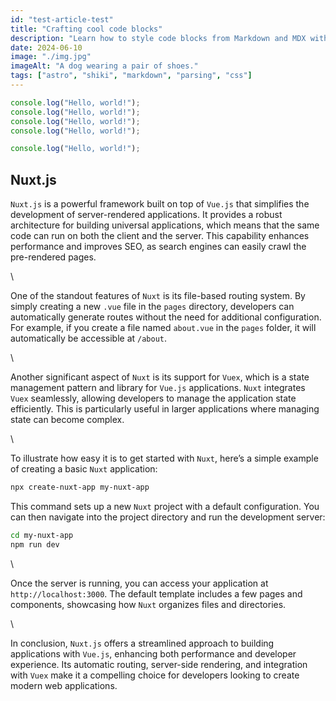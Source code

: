---
id: "test-article-test"
title: "Crafting cool code blocks"
description: "Learn how to style code blocks from Markdown and MDX with Astro, Shiki, Remark and Rehype."
date: 2024-06-10
image: "./img.jpg"
imageAlt: "A dog wearing a pair of shoes."
tags: ["astro", "shiki", "markdown", "parsing", "css"]
---

```ts title=hello.ts /Hello/ {"1: Hello world!":5-6} blurredLines={1-3,2-5,7-9,5,6}
console.log("Hello, world!");
console.log("Hello, world!");
console.log("Hello, world!");
console.log("Hello, world!");

console.log("Hello, world!");
```

## Nuxt.js

`Nuxt.js` is a powerful framework built on top of `Vue.js` that simplifies the development of server-rendered applications. It provides a robust architecture for building universal applications, which means that the same code can run on both the client and the server. This capability enhances performance and improves SEO, as search engines can easily crawl the pre-rendered pages.

\\

One of the standout features of `Nuxt` is its file-based routing system. By simply creating a new `.vue` file in the `pages` directory, developers can automatically generate routes without the need for additional configuration. For example, if you create a file named `about.vue` in the `pages` folder, it will automatically be accessible at `/about`.

\\

Another significant aspect of `Nuxt` is its support for `Vuex`, which is a state management pattern and library for `Vue.js` applications. `Nuxt` integrates `Vuex` seamlessly, allowing developers to manage the application state efficiently. This is particularly useful in larger applications where managing state can become complex.

\\

To illustrate how easy it is to get started with `Nuxt`, here’s a simple example of creating a basic `Nuxt` application:

```bash
npx create-nuxt-app my-nuxt-app
```

This command sets up a new `Nuxt` project with a default configuration. You can then navigate into the project directory and run the development server:

```bash
cd my-nuxt-app
npm run dev
```

\\

Once the server is running, you can access your application at `http://localhost:3000`. The default template includes a few pages and components, showcasing how `Nuxt` organizes files and directories.

\\

In conclusion, `Nuxt.js` offers a streamlined approach to building applications with `Vue.js`, enhancing both performance and developer experience. Its automatic routing, server-side rendering, and integration with `Vuex` make it a compelling choice for developers looking to create modern web applications.
